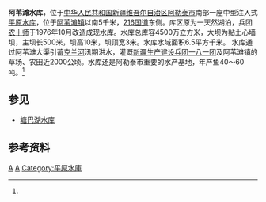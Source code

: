 {{Infobox Reservoir 
|name = 阿苇滩水库
|nickname =阿苇滩湖
|image = 阿苇滩水库夕阳 余华峰 - panoramio.jpg
|image_caption =
|map = 
|map_caption = 
|pushpin_map = China Xinjiang Northern
|pushpin_map_caption = 阿苇滩水库在新疆的位置
|code =BJG13000053
|class = 中型水库
|location_of_reservoir = [[新疆维吾尔自治区|新疆维吾尔自治区]][[阿勒泰市|阿勒泰市]]
|location_of_dam =
|inflow =
|outflow =
|catchment_area =
|reservoir_area =6.5
|mean_depth = 
|maximum_depth = 15
|flood_level =
|normal_water_level =
|dead_water_level = 
|water_quality = 
|island = 
|maximum_storage_capacity =4500万
|normal_storage_capacity =
|type_of_dam =黏土心墙坝
|elevation_of_dam =
|height_of_dam =10
|length_of_dam =500
|width_of_dam =3
|installed_capacity =
|irrigated_area =2000公顷
|start = 
|complete =1976年10月
|cost = 
|emigrate =
|latd = 47
|latm = 39
|lats = 13
|latNS =N 
|longd = 88
|longm = 01
|longs =44
|longEW = E
|website = 
|footnotes =<ref name="中国河湖大典">{{cite book zh |author=《[[中国河湖大典|中国河湖大典]]》编纂委员会 |title=《中国河湖大典·西北诸河卷》 |format=M |edition=1 |location=北京 |publisher=中国水利水电出版社 |date=2014年8月 |pages=331页 |id= ISBN 978-7-5170-2566-5}}</ref>
}}
'''阿苇滩水库'''，位于[[中华人民共和国|中华人民共和国]][[新疆维吾尔自治区|新疆维吾尔自治区]][[阿勒泰市|阿勒泰市]]南部一座中型注入式[[平原水库|平原水库]]，位于[[阿苇滩镇|阿苇滩镇]]以南5千米，[[216国道|216国道]]东侧。库区原为一天然湖泊，兵团[[农十师|农十师]]于1976年10月改造成现水库。水库总库容4500万立方米，大坝为黏土心墙坝，主坝长500米，坝高10米，坝顶宽3米。水库水域面积6.5平方千米。
水库通过阿苇滩大渠引蓄[[克兰河_(中国)|克兰河]]汛期洪水，灌溉[[新疆生产建设兵团一八一团|新疆生产建设兵团一八一团]]及阿苇滩镇的草场、农田近2000公顷。水库还是阿勒泰市重要的水产基地，年产鱼40～60吨。<ref name="中国河湖大典"/>

== 参见==
*[[塘巴湖水库|塘巴湖水库]]


==参考资料==
{{reflist}}
[[Category:新疆水库|A]]
[[Category:阿勒泰市|A]]
[[Category:平原水庫|Category:平原水庫]]